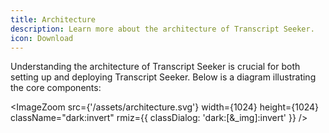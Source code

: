 ```yaml
---
title: Architecture
description: Learn more about the architecture of Transcript Seeker.
icon: Download
---
```



Understanding the architecture of Transcript Seeker is crucial for both setting up and deploying Transcript Seeker. Below is a diagram illustrating the core components:

<ImageZoom  src={'/assets/architecture.svg'} width={1024} height={1024}  className="dark:invert" rmiz={{
    classDialog: 'dark:[&_img]:invert'
}} />